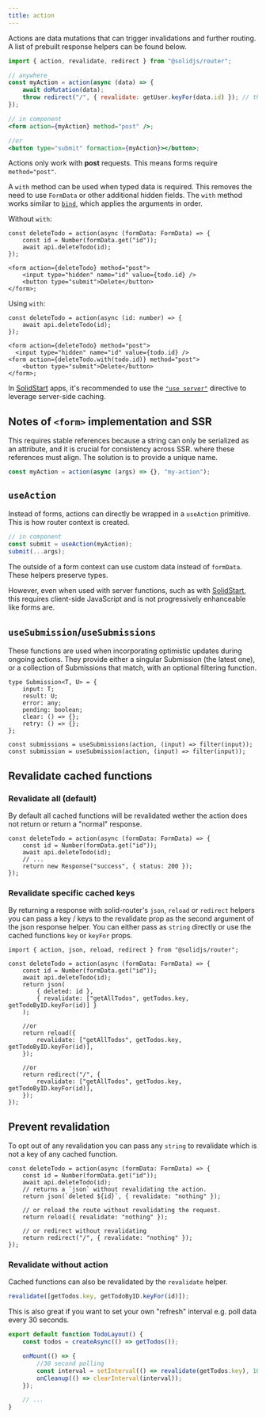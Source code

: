 ```yaml
---
title: action
---
```


Actions are data mutations that can trigger invalidations and further routing.
A list of prebuilt response helpers can be found below.

```jsx
import { action, revalidate, redirect } from "@solidjs/router";

// anywhere
const myAction = action(async (data) => {
	await doMutation(data);
	throw redirect("/", { revalidate: getUser.keyFor(data.id) }); // throw a response to do a redirect
});

// in component
<form action={myAction} method="post" />;

//or
<button type="submit" formaction={myAction}></button>;
```

Actions only work with **post** requests.
This means forms require `method="post"`.

A `with` method can be used when typed data is required.
This removes the need to use `FormData` or other additional hidden fields.
The `with` method works similar to [`bind`](https://developer.mozilla.org/en-US/docs/Web/JavaScript/Reference/Global_objects/Function/bind), which applies the arguments in order.

Without `with`:

```tsx
const deleteTodo = action(async (formData: FormData) => {
	const id = Number(formData.get("id"));
	await api.deleteTodo(id);
});

<form action={deleteTodo} method="post">
	<input type="hidden" name="id" value={todo.id} />
	<button type="submit">Delete</button>
</form>;
```

Using `with`:

```tsx del={5,6} ins={7}
const deleteTodo = action(async (id: number) => {
	await api.deleteTodo(id);
});

<form action={deleteTodo} method="post">
  <input type="hidden" name="id" value={todo.id} />
<form action={deleteTodo.with(todo.id)} method="post">
	<button type="submit">Delete</button>
</form>;
```

<Callout type="tip">

In [SolidStart](/solid-start) apps, it's recommended to use the [`"use server"`](/solid-start/reference/server/use-server) directive to leverage server-side caching.

</Callout>

## Notes of `<form>` implementation and SSR

This requires stable references because a string can only be serialized as an attribute, and it is crucial for consistency across SSR. where these references must align.
The solution is to provide a unique name.

```jsx
const myAction = action(async (args) => {}, "my-action");
```

## `useAction`

Instead of forms, actions can directly be wrapped in a `useAction` primitive.
This is how router context is created.

```jsx
// in component
const submit = useAction(myAction);
submit(...args);
```

The outside of a form context can use custom data instead of `formData`.
These helpers preserve types.

However, even when used with server functions, such as with [SolidStart](https://start.solidjs.com/getting-started/what-is-solidstart), this requires client-side JavaScript and is not progressively enhanceable like forms are.

## `useSubmission`/`useSubmissions`

These functions are used when incorporating optimistic updates during ongoing actions.
They provide either a singular Submission (the latest one), or a collection of Submissions that match, with an optional filtering function.

```tsx
type Submission<T, U> = {
	input: T;
	result: U;
	error: any;
	pending: boolean;
	clear: () => {};
	retry: () => {};
};

const submissions = useSubmissions(action, (input) => filter(input));
const submission = useSubmission(action, (input) => filter(input));
```

## Revalidate cached functions

### Revalidate all (default)

By default all cached functions will be revalidated wether the action does not return or return a "normal" response.

```tsx
const deleteTodo = action(async (formData: FormData) => {
	const id = Number(formData.get("id"));
	await api.deleteTodo(id);
	// ...
	return new Response("success", { status: 200 });
});
```

### Revalidate specific cached keys

By returning a response with solid-router's `json`, `reload` or `redirect` helpers you can pass a key / keys to the revalidate prop as the second argument of the json response helper.
You can either pass as `string` directly or use the cached functions `key` or `keyFor` props.

```tsx
import { action, json, reload, redirect } from "@solidjs/router";

const deleteTodo = action(async (formData: FormData) => {
	const id = Number(formData.get("id"));
	await api.deleteTodo(id);
	return json(
		{ deleted: id },
		{ revalidate: ["getAllTodos", getTodos.key, getTodoByID.keyFor(id)] }
	);

	//or
	return reload({
		revalidate: ["getAllTodos", getTodos.key, getTodoByID.keyFor(id)],
	});

	//or
	return redirect("/", {
		revalidate: ["getAllTodos", getTodos.key, getTodoByID.keyFor(id)],
	});
});
```

## Prevent revalidation

To opt out of any revalidation you can pass any `string` to revalidate which is not a key of any cached function.

```tsx
const deleteTodo = action(async (formData: FormData) => {
	const id = Number(formData.get("id"));
	await api.deleteTodo(id);
	// returns a `json` without revalidating the action.
	return json(`deleted ${id}`, { revalidate: "nothing" });

	// or reload the route without revalidating the request.
	return reload({ revalidate: "nothing" });

	// or redirect without revalidating
	return redirect("/", { revalidate: "nothing" });
});
```

### Revalidate without action

Cached functions can also be revalidated by the `revalidate` helper.

```jsx
revalidate([getTodos.key, getTodoByID.keyFor(id)]);
```

This is also great if you want to set your own "refresh" interval e.g. poll data every 30 seconds.

```jsx
export default function TodoLayout() {
	const todos = createAsync(() => getTodos());

	onMount(() => {
		//30 second polling
		const interval = setInterval(() => revalidate(getTodos.key), 1000 * 30);
		onCleanup(() => clearInterval(interval));
	});

	// ...
}
```
